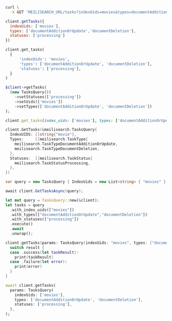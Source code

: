 <CodeGroup>

```bash cURL
curl \
  -X GET 'MEILISEARCH_URL/tasks?indexUids=movies&types=documentAdditionOrUpdate,documentDeletion&statuses=processing'
```

```javascript JS
client.getTasks({
  indexUids: ['movies'],
  types: ['documentAdditionOrUpdate','documentDeletion'],
  statuses: ['processing']
})
```

```python Python
client.get_tasks(
  {
      'indexUids': 'movies',
      'types': ['documentAdditionOrUpdate', 'documentDeletion'],
      'statuses': ['processing'],
  }
)
```

```php PHP
$client->getTasks(
  (new TasksQuery())
    ->setStatuses(['processing'])
    ->setUids(['movies'])
    ->setTypes(['documentAdditionOrUpdate', 'documentDeletion'])
);
```

```ruby Ruby
client.get_tasks(index_uids: ['movies'], types: ['documentAdditionOrUpdate', 'documentDeletion'], statuses: ['processing'])
```

```go Go
client.GetTasks(&meilisearch.TasksQuery{
  IndexUIDS: []string{"movie"},
  Types:     []meilisearch.TaskType{
    meilisearch.TaskTypeDocumentAdditionOrUpdate,
    meilisearch.TaskTypeDocumentDeletion,
  },
  Statuses:  []meilisearch.TaskStatus{
    meilisearch.TaskStatusProcessing,
  },
})
```

```csharp C#
var query = new TasksQuery { IndexUids = new List<string> { "movies" }, Types = new List<TaskInfo> { TaskInfo.DocumentAdditionOrUpdate, TaskInfo.DocumentDeletion }, Statuses = new List<TaskInfoStatus> { TaskInfoStatus.Processing } };

await client.GetTasksAsync(query);
```

```rust Rust
let mut query = TasksQuery::new(&client);
let tasks = query
  .with_index_uids(["movies"])
  .with_types(["documentAdditionOrUpdate","documentDeletion"])
  .with_statuses(["processing"])
  .execute()
  .await
  .unwrap();
```

```swift Swift
client.getTasks(params: TasksQuery(indexUids: "movies", types: ["documentAdditionOrUpdate", "documentDeletion"], statuses: ["processing"])) { result in
  switch result {
  case .success(let taskResult):
    print(taskResult)
  case .failure(let error):
    print(error)
  }
}
```

```dart Dart
await client.getTasks(
  params: TasksQuery(
    indexUids: ['movies'],
    types: ['documentAdditionOrUpdate', 'documentDeletion'],
    statuses: ['processing'],
  ),
);
```
</CodeGroup>